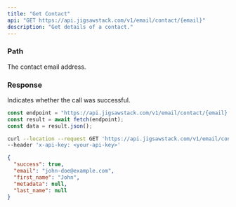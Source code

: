 ```yaml
---
title: "Get Contact"
api: "GET https://api.jigsawstack.com/v1/email/contact/{email}"
description: "Get details of a contact."
---
```


### Path

<ParamField path="email" type="string" required>
  The contact email address.
</ParamField>

<Snippet file="header.mdx" />

### Response

<ResponseField name="success" type="boolean">
  Indicates whether the call was successful.
</ResponseField>

<RequestExample>

```javascript Node.js
const endpoint = "https://api.jigsawstack.com/v1/email/contact/{email}'";
const result = await fetch(endpoint);
const data = result.json();
```

```bash cURL
curl --location --request GET 'https://api.jigsawstack.com/v1/email/contact/{email}' \
--header 'x-api-key: <your-api-key>'
```

</RequestExample>

<ResponseExample>

```json Response
{
  "success": true,
  "email": "john-doe@example.com",
  "first_name": "John",
  "metadata": null,
  "last_name": null
}
```

</ResponseExample>

